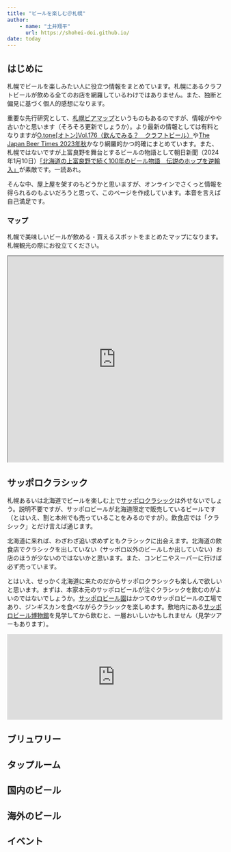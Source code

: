 ```yaml
---
title: "ビールを楽しむ＠札幌"
author: 
    - name: "土井翔平"
      url: https://shohei-doi.github.io/
date: today
---
```


## はじめに

札幌でビールを楽しみたい人に役立つ情報をまとめています。札幌にあるクラフトビールが飲める全てのお店を網羅しているわけではありません。また、独断と偏見に基づく個人的感想になります。

重要な先行研究として、[札幌ビアマップ](https://note.com/sapporobeermap/n/ne4aa42ca61e5)というものもあるのですが、情報がやや古いかと思います（そろそろ更新でしょうか）。より最新の情報としては有料となりますが[O.tone[オトン]Vol.176（飲んでみる？　クラフトビール）](https://alter06otone.official.ec/items/75552065)や[The Japan Beer Times 2023年秋](https://x.com/JapanBeerTimes/status/1719905594629599371?s=20)かなり網羅的かつ的確にまとめています。また、札幌ではないですが上富良野を舞台とするビールの物語として朝日新聞（2024年1月10日）[「北海道の上富良野で続く100年のビール物語　伝説のホップを逆輸入」](https://www.asahi.com/articles/ASS175TLKS17IIPE00F.html)が素敵です。一読あれ。

そんな中、屋上屋を架すのもどうかと思いますが、オンラインでさくっと情報を得られるのもよいだろうと思って、このページを作成しています。本音を言えば自己満足です。

### マップ

札幌で美味しいビールが飲める・買えるスポットをまとめたマップになります。札幌観光の際にお役立てください。

<iframe src="https://www.google.com/maps/d/u/0/embed?mid=1Tb1zuMtENm1lu06Gx2c8hLfGWpeiaQ8&ehbc=2E312F" width="100%" height="480"></iframe>

## サッポロクラシック

札幌あるいは北海道でビールを楽しむ上で[サッポロクラシック](https://www.sapporobeer.jp/classic/)は外せないでしょう。説明不要ですが、サッポロビールが北海道限定で販売しているビールです（とはいえ、割と本州でも売っていることをみるのですが）。飲食店では「クラシック」とだけ言えば通じます。

北海道に来れば、わざわざ追い求めずともクラシックに出会えます。北海道の飲食店でクラシックを出していない（サッポロ以外のビールしか出していない）お店のほうが少ないのではないかと思います。また、コンビニやスーパーに行けば必ず売っています。

とはいえ、せっかく北海道に来たのだからサッポロクラシックも楽しんで欲しいと思います。まずは、本家本元のサッポロビールが注ぐクラシックを飲むのがよいのではないでしょうか。[サッポロビール園](https://www.sapporo-bier-garten.jp/)はかつてのサッポロビールの工場であり、ジンギスカンを食べながらクラシックを楽しめます。敷地内にある[サッポロビール博物館](https://www.sapporobeer.jp/brewery/s_museum/)を見学してから飲むと、一層おいしいかもしれません（見学ツアーもあります）。

<iframe src="https://www.google.com/maps/embed?pb=!1m18!1m12!1m3!1d11659.70359685205!2d141.35109806645468!3d43.06402601310079!2m3!1f0!2f0!3f0!3m2!1i1024!2i768!4f13.1!3m3!1m2!1s0x5f0b296c094fffff%3A0x8da6209b02f71a4!2z44K144OD44Od44Ot44OT44O844Or5ZyS!5e0!3m2!1sja!2sjp!4v1709988580354!5m2!1sja!2sjp" width="100%" height="200" style="border:0;" allowfullscreen="" loading="lazy" referrerpolicy="no-referrer-when-downgrade"></iframe>

## ブリュワリー

## タップルーム

## 国内のビール

## 海外のビール

## イベント
